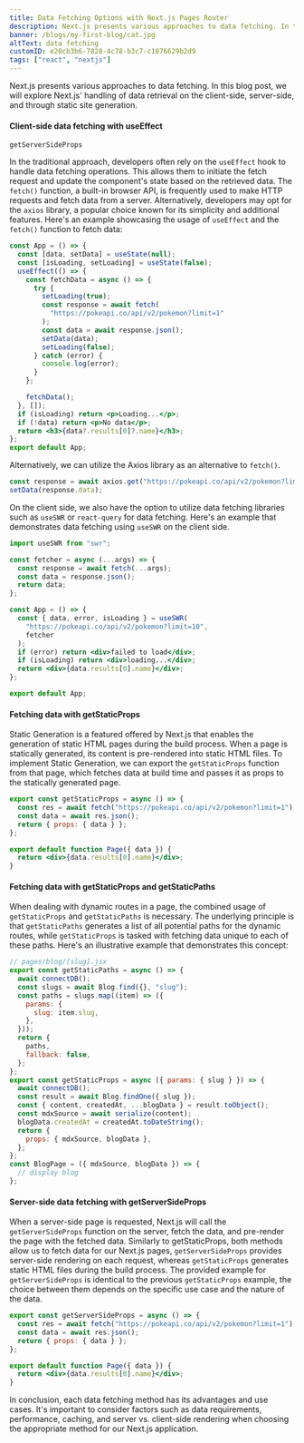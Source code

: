```yaml
---
title: Data Fetching Options with Next.js Pages Router
description: Next.js presents various approaches to data fetching. In this blog post, we will explore Next.js' handling of data retrieval on the client-side, server-side, and through static site generation.
banner: /blogs/my-first-blog/cat.jpg
altText: data fetching
customID: e20cb3b6-7828-4c78-b3c7-c1876629b2d9
tags: ["react", "nextjs"]
---
```


Next.js presents various approaches to data fetching. In this blog post, we will explore Next.js' handling of data retrieval on the client-side, server-side, and through static site generation.

#### Client-side data fetching with useEffect

`getServerSideProps`

In the traditional approach, developers often rely on the `useEffect` hook to handle data fetching operations. This allows them to initiate the fetch request and update the component's state based on the retrieved data. The `fetch()` function, a built-in browser API, is frequently used to make HTTP requests and fetch data from a server. Alternatively, developers may opt for the `axios` library, a popular choice known for its simplicity and additional features. Here's an example showcasing the usage of `useEffect` and the `fetch()` function to fetch data:

```jsx
const App = () => {
  const [data, setData] = useState(null);
  const [isLoading, setLoading] = useState(false);
  useEffect(() => {
    const fetchData = async () => {
      try {
        setLoading(true);
        const response = await fetch(
          "https://pokeapi.co/api/v2/pokemon?limit=1"
        );
        const data = await response.json();
        setData(data);
        setLoading(false);
      } catch (error) {
        console.log(error);
      }
    };

    fetchData();
  }, []);
  if (isLoading) return <p>Loading...</p>;
  if (!data) return <p>No data</p>;
  return <h3>{data?.results[0]?.name}</h3>;
};
export default App;
```

Alternatively, we can utilize the Axios library as an alternative to `fetch()`.

```jsx
const response = await axios.get("https://pokeapi.co/api/v2/pokemon?limit=1");
setData(response.data);
```

On the client side, we also have the option to utilize data fetching libraries such as `useSWR` or `react-query` for data fetching. Here's an example that demonstrates data fetching using `useSWR` on the client side.

```jsx
import useSWR from "swr";

const fetcher = async (...args) => {
  const response = await fetch(...args);
  const data = response.json();
  return data;
};

const App = () => {
  const { data, error, isLoading } = useSWR(
    "https://pokeapi.co/api/v2/pokemon?limit=10",
    fetcher
  );
  if (error) return <div>failed to load</div>;
  if (isLoading) return <div>loading...</div>;
  return <div>{data.results[0].name}</div>;
};

export default App;
```

#### Fetching data with getStaticProps

Static Generation is a featured offered by Next.js that enables the generation of static HTML pages during the build process. When a page is statically generated, its content is pre-rendered into static HTML files. To implement Static Generation, we can export the `getStaticProps` function from that page, which fetches data at build time and passes it as props to the statically generated page.

```jsx
export const getStaticProps = async () => {
  const res = await fetch("https://pokeapi.co/api/v2/pokemon?limit=1");
  const data = await res.json();
  return { props: { data } };
};

export default function Page({ data }) {
  return <div>{data.results[0].name}</div>;
}
```

#### Fetching data with getStaticProps and getStaticPaths

When dealing with dynamic routes in a page, the combined usage of `getStaticProps` and `getStaticPaths` is necessary. The underlying principle is that `getStaticPaths` generates a list of all potential paths for the dynamic routes, while `getStaticProps` is tasked with fetching data unique to each of these paths. Here's an illustrative example that demonstrates this concept:

```jsx
// pages/blog/[slug].jsx
export const getStaticPaths = async () => {
  await connectDB();
  const slugs = await Blog.find({}, "slug");
  const paths = slugs.map((item) => ({
    params: {
      slug: item.slug,
    },
  }));
  return {
    paths,
    fallback: false,
  };
};
export const getStaticProps = async ({ params: { slug } }) => {
  await connectDB();
  const result = await Blog.findOne({ slug });
  const { content, createdAt, ...blogData } = result.toObject();
  const mdxSource = await serialize(content);
  blogData.createdAt = createdAt.toDateString();
  return {
    props: { mdxSource, blogData },
  };
};
const BlogPage = ({ mdxSource, blogData }) => {
  // display blog
};
```

#### Server-side data fetching with getServerSideProps

When a server-side page is requested, Next.js will call the `getServerSideProps` function on the server, fetch the data, and pre-render the page with the fetched data. Similarly to getStaticProps, both methods allow us to fetch data for our Next.js pages, `getServerSideProps` provides server-side rendering on each request, whereas `getStaticProps` generates static HTML files during the build process. The provided example for `getServerSideProps` is identical to the previous `getStaticProps` example, the choice between them depends on the specific use case and the nature of the data.

```jsx
export const getServerSideProps = async () => {
  const res = await fetch("https://pokeapi.co/api/v2/pokemon?limit=1");
  const data = await res.json();
  return { props: { data } };
};

export default function Page({ data }) {
  return <div>{data.results[0].name}</div>;
}
```

In conclusion, each data fetching method has its advantages and use cases. It's important to consider factors such as data requirements, performance, caching, and server vs. client-side rendering when choosing the appropriate method for our Next.js application.
